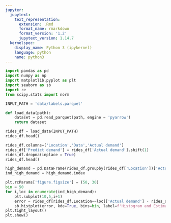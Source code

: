 ```yaml
---
jupyter:
  jupytext:
    text_representation:
      extension: .Rmd
      format_name: rmarkdown
      format_version: '1.2'
      jupytext_version: 1.14.7
  kernelspec:
    display_name: Python 3 (ipykernel)
    language: python
    name: python3
---
```


```python
import pandas as pd
import numpy as np
import matplotlib.pyplot as plt
import seaborn as sb
import re
from scipy.stats import norm
```

```python
INPUT_PATH = 'data/labels.parquet'
```

```python
def load_data(path):
    dataset = pd.read_parquet(path, engine = 'pyarrow')
    return dataset
```

```python
rides_df = load_data(INPUT_PATH)
rides_df.head()
```

```python
rides_df.columns=['Location','Data','Actual demand']
rides_df['Predict demand'] = rides_df['Actual demand'].shift(1)
rides_df.dropna(inplace = True)
rides_df.head()
```

```python
high_demand = pd.DataFrame(rides_df.groupby(rides_df['Location'])['Actual demand'].sum().sort_values(ascending=False)[:49])
ind_high_demand = high_demand.index
```

```python
plt.rcParams['figure.figsize'] = (50, 30)
bin = 50
for i,loc in enumerate(ind_high_demand):
    plt.subplot(10,5,i+1)
    error = rides_df[rides_df.Location==loc]['Actual demand'] - rides_df[rides_df.Location==loc]['Predict demand']
    sb.histplot(error, kde=True, bins=bin, label=f'Histogram and Estimated density o Location{i}')
plt.tight_layout()
plt.show()
```

```python

```
